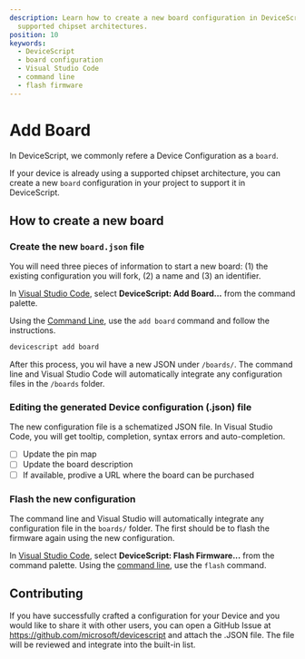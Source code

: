 ```yaml
---
description: Learn how to create a new board configuration in DeviceScript for
  supported chipset architectures.
position: 10
keywords:
  - DeviceScript
  - board configuration
  - Visual Studio Code
  - command line
  - flash firmware
---
```

# Add Board

In DeviceScript, we commonly refere a Device Configuration as a `board`.

If your device is already using a supported chipset architecture,
you can create a new `board` configuration in your project to support it in DeviceScript.

## How to create a new board

### Create the new `board.json` file

You will need three pieces of information to start a new board: (1) the existing configuration
you will fork, (2) a name and (3) an identifier.

In [Visual Studio Code](/getting-started/vscode),
select **DeviceScript: Add Board...** from the command palette.

Using the [Command Line](/getting-started/cli), use the `add board` command and follow the instructions.

```bash
devicescript add board
```

After this process, you wil have a new JSON under `/boards/`. The command line and
Visual Studio Code will automatically integrate any configuration files in the `/boards` folder.

### Editing the generated Device configuration (.json) file

The new configuration file is a schematized JSON file. In Visual Studio Code, you will get tooltip, completion,
syntax errors and auto-completion.

-   [ ] Update the pin map
-   [ ] Update the board description
-   [ ] If available, prodive a URL where the board can be purchased

### Flash the new configuration

The command line and Visual Studio will automatically integrate any configuration file in the `boards/` folder.
The first should be to flash the firmware again using the new configuration.

In [Visual Studio Code](/getting-started/vscode),
select **DeviceScript: Flash Firmware...** from the command palette.
Using the [command line](/getting-started/cli), use the `flash` command.

## Contributing

If you have successfully crafted a configuration for your Device and you would like to share it with other users,
you can open a GitHub Issue at https://github.com/microsoft/devicescript and attach the .JSON file. The file will
be reviewed and integrate into the built-in list.
